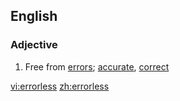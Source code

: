 ==English==

===Adjective===
{{en-adj}}

# Free from [[error]]s; [[accurate]], [[correct]]

[[vi:errorless]]
[[zh:errorless]]